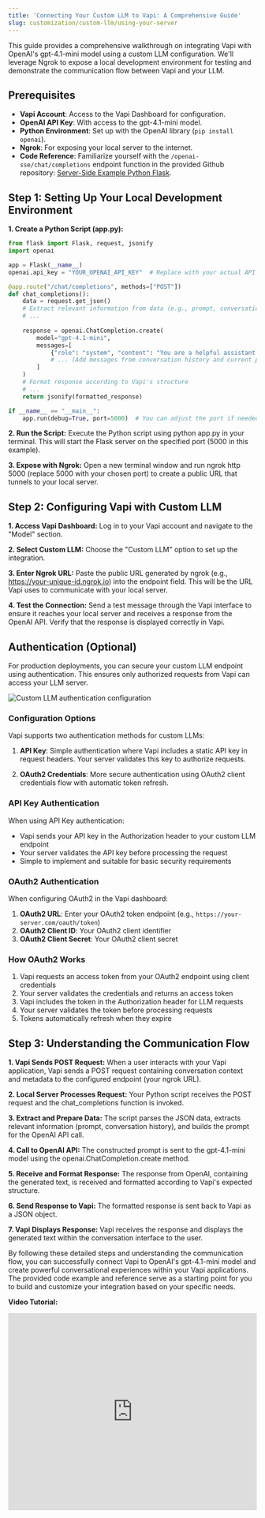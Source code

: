 ```yaml
---
title: 'Connecting Your Custom LLM to Vapi: A Comprehensive Guide'
slug: customization/custom-llm/using-your-server
---
```



This guide provides a comprehensive walkthrough on integrating Vapi with OpenAI's gpt-4.1-mini model using a custom LLM configuration. We'll leverage Ngrok to expose a local development environment for testing and demonstrate the communication flow between Vapi and your LLM.
## Prerequisites

- **Vapi Account**: Access to the Vapi Dashboard for configuration.
- **OpenAI API Key**: With access to the gpt-4.1-mini model.
- **Python Environment**: Set up with the OpenAI library (`pip install openai`).
- **Ngrok**: For exposing your local server to the internet.
- **Code Reference**: Familiarize yourself with the `/openai-sse/chat/completions` endpoint function in the provided Github repository: [Server-Side Example Python Flask](https://github.com/VapiAI/server-side-example-python-flask/blob/main/app/api/custom_llm.py).

## Step 1: Setting Up Your Local Development Environment

**1. Create a Python Script (app.py):**

```python
from flask import Flask, request, jsonify
import openai

app = Flask(__name__)
openai.api_key = "YOUR_OPENAI_API_KEY"  # Replace with your actual API key

@app.route("/chat/completions", methods=["POST"])
def chat_completions():
    data = request.get_json()
    # Extract relevant information from data (e.g., prompt, conversation history)
    # ...
    
    response = openai.ChatCompletion.create(
        model="gpt-4.1-mini",
        messages=[
            {"role": "system", "content": "You are a helpful assistant."},
            # ... (Add messages from conversation history and current prompt)
        ]
    )
    # Format response according to Vapi's structure
    # ...
    return jsonify(formatted_response)

if __name__ == "__main__":
    app.run(debug=True, port=5000)  # You can adjust the port if needed
```
**2. Run the Script:**
Execute the Python script using python app.py in your terminal. This will start the Flask server on the specified port (5000 in this example).

**3. Expose with Ngrok:**
Open a new terminal window and run ngrok http 5000 (replace 5000 with your chosen port) to create a public URL that tunnels to your local server.

## Step 2: Configuring Vapi with Custom LLM
**1. Access Vapi Dashboard:**
Log in to your Vapi account and navigate to the "Model" section.

**2. Select Custom LLM:**
Choose the "Custom LLM" option to set up the integration.

**3. Enter Ngrok URL:**
Paste the public URL generated by ngrok (e.g., https://your-unique-id.ngrok.io) into the endpoint field. This will be the URL Vapi uses to communicate with your local server.

**4. Test the Connection:**
Send a test message through the Vapi interface to ensure it reaches your local server and receives a response from the OpenAI API. Verify that the response is displayed correctly in Vapi.

## Authentication (Optional)

For production deployments, you can secure your custom LLM endpoint using authentication. This ensures only authorized requests from Vapi can access your LLM server.

![Custom LLM authentication configuration](../../static/images/server-url/authentication/custom-llm.png)

### Configuration Options

Vapi supports two authentication methods for custom LLMs:

1. **API Key**: Simple authentication where Vapi includes a static API key in request headers. Your server validates this key to authorize requests.

2. **OAuth2 Credentials**: More secure authentication using OAuth2 client credentials flow with automatic token refresh.

### API Key Authentication

When using API Key authentication:
- Vapi sends your API key in the Authorization header to your custom LLM endpoint
- Your server validates the API key before processing the request
- Simple to implement and suitable for basic security requirements

### OAuth2 Authentication

When configuring OAuth2 in the Vapi dashboard:

1. **OAuth2 URL**: Enter your OAuth2 token endpoint (e.g., `https://your-server.com/oauth/token`)
2. **OAuth2 Client ID**: Your OAuth2 client identifier
3. **OAuth2 Client Secret**: Your OAuth2 client secret

### How OAuth2 Works

1. Vapi requests an access token from your OAuth2 endpoint using client credentials
2. Your server validates the credentials and returns an access token
3. Vapi includes the token in the Authorization header for LLM requests
4. Your server validates the token before processing requests
5. Tokens automatically refresh when they expire

## Step 3: Understanding the Communication Flow
**1. Vapi Sends POST Request:**
When a user interacts with your Vapi application, Vapi sends a POST request containing conversation context and metadata to the configured endpoint (your ngrok URL).

**2. Local Server Processes Request:**
Your Python script receives the POST request and the chat_completions function is invoked.

**3. Extract and Prepare Data:**
The script parses the JSON data, extracts relevant information (prompt, conversation history), and builds the prompt for the OpenAI API call.

**4. Call to OpenAI API:**
The constructed prompt is sent to the gpt-4.1-mini model using the openai.ChatCompletion.create method.

**5. Receive and Format Response:**
The response from OpenAI, containing the generated text, is received and formatted according to Vapi's expected structure.

**6. Send Response to Vapi:**
The formatted response is sent back to Vapi as a JSON object.

**7. Vapi Displays Response:**
Vapi receives the response and displays the generated text within the conversation interface to the user.

By following these detailed steps and understanding the communication flow, you can successfully connect Vapi to OpenAI's gpt-4.1-mini model and create powerful conversational experiences within your Vapi applications. The provided code example and reference serve as a starting point for you to build and customize your integration based on your specific needs.

**Video Tutorial:**
  <iframe
    src="https://www.youtube.com/embed/-1xWhYmOT0A?si=8qB6FLzcmmrmduT-"
    title="Loom video player"
    frameborder="0"
    allow="accelerometer; autoplay; clipboard-write; encrypted-media; gyroscope; picture-in-picture; web-share"
    referrerpolicy="strict-origin-when-cross-origin"
    width="100%"
    height="400px"
    allowfullscreen
  />